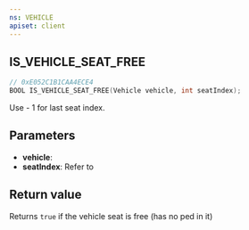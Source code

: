 ```yaml
---
ns: VEHICLE
apiset: client
---
```

## IS_VEHICLE_SEAT_FREE

```c
// 0xE052C1B1CAA4ECE4
BOOL IS_VEHICLE_SEAT_FREE(Vehicle vehicle, int seatIndex);
```

Use <Native name="GET_VEHICLE_MAX_NUMBER_OF_PASSENGERS"/> - 1 for last seat index.

## Parameters
* **vehicle**:
* **seatIndex**: Refer to <EmbeddedEnum name="eVehicleSeat" />

## Return value
Returns `true` if the vehicle seat is free (has no ped in it)
